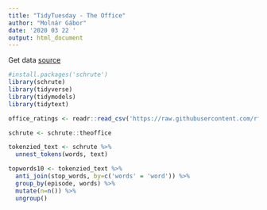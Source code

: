 ```yaml
---
title: "TidyTuesday - The Office"
author: "Molnár Gábor"
date: '2020 03 22 '
output: html_document
---
```


Get data [source](https://github.com/rfordatascience/tidytuesday/blob/master/data/2020/2020-03-17/readme.md)

```r
#install.packages('schrute')
library(schrute)
library(tidyverse)
library(tidymodels)
library(tidytext)

office_ratings <- readr::read_csv('https://raw.githubusercontent.com/rfordatascience/tidytuesday/master/data/2020/2020-03-17/office_ratings.csv')

schrute <- schrute::theoffice

```

```r
tokenzied_text <- schrute %>% 
  unnest_tokens(words, text)

topwords10 <- tokenzied_text %>%
  anti_join(stop_words, by=c('words' = 'word')) %>% 
  group_by(episode, words) %>% 
  mutate(n=n()) %>%
  ungroup()


```

